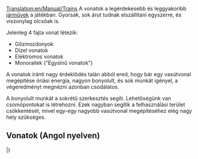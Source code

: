 [[Translation:en/Manual/Trains]]
{{hu/Manual/Tartalomjegyzék}}
A vonatok a legérdekesebb és leggyakoribb [[hu/Manual/Járművek|járművek]] a játékban. Gyorsak, sok árut tudnak elszállítani egyszerre, és viszonylag olcsóak is. 

Jelenleg 4 fajta vonat létezik: 
* Gőzmozdonyok
* Dízel vonatok 
* Elektromos vonatok 
* Monorailek ("Egysínű vonatok")

A vonatok iránti nagy érdeklődés talán abból ered, hogy bár egy vasútvonal megépítése óriási energia, nagyon bonyolult, és sok munkát igényel, a végeredményt megnézni azonban csodálatos. 

A bonyolult munkát a sokrétű szerkesztés segíti. Lehetőségünk van csomópontokat is létrehozni. Ezek nagyban segítik a felhasználási terület csökkentését, mivel egy-egy nagyobb vasútvonal megépítéséhez elég nagy hely szükséges. 

== Vonatok (Angol nyelven) ==
{{en/-}}
{{hu/Manual/JárműTáblázat/Fejléc}}
{{en/Manual/VehicleTable/Header|Gőz}}
{{en/Manual/VehicleTable/Row|
*[[File:en/Manual/Base Set/Trains/Kirbypaultank.png|Kirby Paul Tank Engine]] [[en/Manual/Base Set/Trains/Kirby Paul Tank]]
*[[File:en/Manual/Base Set/Trains/Chaneyjubilee.png|Chaney "Jubilee" Engine]] [[en/Manual/Base Set/Trains/Chaney 'Jubilee']]
*[[File:en/Manual/Base Set/Trains/Ginzua4.png|Ginzu "A4" Engine]] [[en/Manual/Base Set/Trains/Ginzu 'A4']]
*[[File:en/Manual/Base Set/Trains/Sh8p.png|SH "8P" Engine]] [[en/Manual/Base Set/Trains/SH '8P']]
|
*[[File:en/Manual/Base Set/Trains/Wills280.png|Wills 2-8-0 Engine]] [[en/Manual/Base Set/Trains/Wills 2-8-0]]
|
*[[File:en/Manual/Base Set/Trains/Wills280.png|Wills 2-8-0 Engine]] [[en/Manual/Base Set/Trains/Wills 2-8-0]]
|
*[[File:en/Manual/Base Set/Trains/Powernautchoochoo.png|Ploddyphut Choo-Choo Engine]] [[en/Manual/Base Set/Trains/Ploddyphut Choo-Choo|Cammogó Csi-hu-hu]]
*[[File:en/Manual/Base Set/Trains/Ploddyphutchoochoo.png|Powernaut Choo-Choo Engine]] [[en/Manual/Base Set/Trains/Powernaut Choo-Choo|SemmiErő Csi-hu-hu]]
*[[File:en/Manual/Base Set/Trains/Mightymoverchoochoo.png|Might Mover Choo-Choo Engine]] [[en/Manual/Base Set/Trains/Mightymover Choo-Choo|ErőGép Csi-hu-hu]]
}}
{{en/Manual/VehicleTable/Header|Dízel}}
{{en/Manual/VehicleTable/Row|
*[[File:en/Manual/Base Set/Trains/Manleymoreldmu.png|Manley-Morel DMU Engine]] [[en/Manual/Base Set/Trains/Manley-Morel DMU]]
*[[File:en/Manual/Base Set/Trains/Shhendry25.png|SH/Hendry "25" Engine]] [[en/Manual/Base Set/Trains/SH∕Hendry '25']]
*[[File:en/Manual/Base Set/Trains/Floss47.png|Floss "47" Engine]] [[en/Manual/Base Set/Trains/Floss '47']]
*[[File:en/Manual/Base Set/Trains/Uu37.png|UU "37" Engine]] [[en/Manual/Base Set/Trains/UU '37']]
*[[File:en/Manual/Base Set/Trains/Sh125.png|SH "125" Engine]] [[en/Manual/Base Set/Trains/SH '125']]
*[[File:en/Manual/Base Set/Trains/Dash.png|"Dash" Engine]] [[en/Manual/Base Set/Trains/Dash|"Dash"]]
|
*[[File:en/Manual/Base Set/Trains/Mjs250.png|MJS 250 Engine]] [[en/Manual/Base Set/Trains/MJS250]]
*[[File:en/Manual/Base Set/Trains/Kelling3100.png|Kelling 3100 Engine]] [[en/Manual/Base Set/Trains/Kelling 3100]]
*[[File:en/Manual/Base Set/Trains/Cs4000.png|CS4000 Engine]] [[en/Manual/Base Set/Trains/CS4000]]
*[[File:en/Manual/Base Set/Trains/Cs2400.png|CS2400 Engine]] [[en/Manual/Base Set/Trains/CS2400]]
*[[File:en/Manual/Base Set/Trains/Mjs1000.png|MJS 1000 Engine]] [[en/Manual/Base Set/Trains/MJS 1000]]
*[[File:en/Manual/Base Set/Trains/Centennial.png|Centennial Engine]] [[en/Manual/Base Set/Trains/Centennial]]
*[[File:en/Manual/Base Set/Trains/Turnerturbo.png|Turner Turbo]] [[en/Manual/Base Set/Trains/Turner Turbo]]
|
*[[File:en/Manual/Base Set/Trains/Mjs250.png|MJS 250 Engine]] [[en/Manual/Base Set/Trains/MJS250]]
*[[File:en/Manual/Base Set/Trains/Kelling3100.png|Kelling 3100 Engine]] [[en/Manual/Base Set/Trains/Kelling 3100]]
*[[File:en/Manual/Base Set/Trains/Cs4000.png|CS4000 Engine]] [[en/Manual/Base Set/Trains/CS4000]]
*[[File:en/Manual/Base Set/Trains/Cs2400.png|CS2400 Engine]] [[en/Manual/Base Set/Trains/CS2400]]
*[[File:en/Manual/Base Set/Trains/Mjs1000.png|MJS 1000 Engine]] [[en/Manual/Base Set/Trains/MJS 1000]]
*[[File:en/Manual/Base Set/Trains/Centennial.png|Centennial Engine]] [[en/Manual/Base Set/Trains/Centennial]]
*[[File:en/Manual/Base Set/Trains/Turnerturbo.png|Turner Turbo]] [[en/Manual/Base Set/Trains/Turner Turbo]]
|
*[[File:en/Manual/Base Set/Trains/Ploddyphutdiesel.png|Ploddyphut Diesel]] [[en/Manual/Base Set/Trains/Ploddyphut Diesel|Cammogó Dízel]]
*[[File:en/Manual/Base Set/Trains/Powernautdiesel.png|Powernaut Diesel]] [[en/Manual/Base Set/Trains/Powernaut Diesel|SemmiErő Dízel]]
}}
{{en/Manual/VehicleTable/Header|Elektromos}}
{{en/Manual/VehicleTable/Row|
*[[File:en/Manual/Base Set/Trains/Sh30.png|SH "30" Engine]] [[en/Manual/Base Set/Trains/SH '30']]
*[[File:en/Manual/Base Set/Trains/Sh40.png|SH "40" Engine]] [[en/Manual/Base Set/Trains/SH '40']]
*[[File:en/Manual/Base Set/Trains/Tim.png|"T.I.M" Engine]] [[en/Manual/Base Set/Trains/T.I.M.|"T.I.M."]]
*[[File:en/Manual/Base Set/Trains/Asiastar.png|"Asiastar" Engine]] [[en/Manual/Base Set/Trains/AsiaStar|"AsiaStar"]]
|
Nincs
|
Nincs
|
Nincs
}}
{{en/Manual/VehicleTable/Header|Egysínű}}
{{en/Manual/VehicleTable/Row|
*[[File:en/Manual/Base Set/Trains/X2001.png|X2001 Monorail Engine]] [[en/Manual/Base Set/Trains/X2001|'X2001']]
*[[File:en/Manual/Base Set/Trains/Millenniumz1.png|Milennium 'Z1' Monorail Engine]] [[en/Manual/Base Set/Trains/Millennium Z1|'Millennium Z1']]
|
*[[File:en/Manual/Base Set/Trains/X2001.png|X2001 Monorail Engine]] [[en/Manual/Base Set/Trains/X2001|'X2001']]
*[[File:en/Manual/Base Set/Trains/Millenniumz1.png|Milennium 'Z1' Monorail Engine]] [[en/Manual/Base Set/Trains/Millennium Z1|'Millennium Z1']]
|
*[[File:en/Manual/Base Set/Trains/X2001.png|X2001 Monorail Engine]] [[en/Manual/Base Set/Trains/X2001|'X2001']]
*[[File:en/Manual/Base Set/Trains/Millenniumz1.png|Milennium 'Z1' Monorail Engine]] [[en/Manual/Base Set/Trains/Millennium Z1|'Millennium Z1']]
|
*[[File:en/Manual/Base Set/Trains/Wizzowowz99.png|Wizzowow 'Z99' Monorail Engine]] [[en/Manual/Base Set/Trains/Wizzowow Z99|ZummDeGyors Z99]]
}}
{{en/Manual/VehicleTable/Header|MagLev}}
{{en/Manual/VehicleTable/Row|
*[[File:en/Manual/Base Set/Trains/Lev1leviathan.png|MagLev Engine 1: Leviathan]] [[en/Manual/Base Set/Trains/Lev1 'Leviathan']]
*[[File:en/Manual/Base Set/Trains/Lev2cyclops.png|MagLev Engine 2: Cyclops]] [[en/Manual/Base Set/Trains/Lev2 'Cyclops']]
*[[File:en/Manual/Base Set/Trains/Lev3pegasus.png|MagLev Engine 3: Pegasus]] [[en/Manual/Base Set/Trains/Lev3 'Pegasus']]
*[[File:en/Manual/Base Set/Trains/Lev4chimaerarhead.png|MagLev Engine 4: Chimaera (front)]] [[en/Manual/Base Set/Trains/Lev4 'Chimaera']]
|
*[[File:en/Manual/Base Set/Trains/Lev1leviathan.png|MagLev Engine 1: Leviathan]] [[en/Manual/Base Set/Trains/Lev1 'Leviathan']]
*[[File:en/Manual/Base Set/Trains/Lev2cyclops.png|MagLev Engine 2: Cyclops]] [[en/Manual/Base Set/Trains/Lev2 'Cyclops']]
*[[File:en/Manual/Base Set/Trains/Lev3pegasus.png|MagLev Engine 3: Pegasus]] [[en/Manual/Base Set/Trains/Lev3 'Pegasus']]
*[[File:en/Manual/Base Set/Trains/Lev4chimaerarhead.png|MagLev Engine 4: Chimaera (front)]] [[en/Manual/Base Set/Trains/Lev4 'Chimaera']]
|
*[[File:en/Manual/Base Set/Trains/Lev1leviathan.png|MagLev Engine 1: Leviathan]] [[en/Manual/Base Set/Trains/Lev1 'Leviathan']]
*[[File:en/Manual/Base Set/Trains/Lev2cyclops.png|MagLev Engine 2: Cyclops]] [[en/Manual/Base Set/Trains/Lev2 'Cyclops']]
*[[File:en/Manual/Base Set/Trains/Lev3pegasus.png|MagLev Engine 3: Pegasus]] [[en/Manual/Base Set/Trains/Lev3 'Pegasus']]
*[[File:en/Manual/Base Set/Trains/Lev4chimaerarhead.png|MagLev Engine 4: Chimaera (front)]] [[en/Manual/Base Set/Trains/Lev4 'Chimaera']]
|
*[[File:en/Manual/Base Set/Trains/Wizzowowrocketeer.png|Toyland Wizzowow Rocketeer]] [[en/Manual/Base Set/Trains/Wizzowow Rocketeer|ZummDeGyors Rakéta]]
}}
{{en/Manual/VehicleTable/Header|Kocsik}}
{{en/Manual/VehicleTable/Row|
*[[File:en/Manual/Base Set/Trains/Passengercarriage.png|Standard Passenger Carriage]] [[en/Manual/Base Set/Trains/Passenger Carriage|Személyvagon]]
*[[File:en/Manual/Base Set/Trains/Mailvan.png|Standard Mail Van]] [[en/Manual/Base Set/Trains/Mail Van|Levélszállító vagon]]
*[[File:en/Manual/Base Set/Trains/Coaltruck.png|Standard Coal Truck]] [[en/Manual/Base Set/Trains/Coal Car|Szénszállító vagon]]
*[[File:en/Manual/Base Set/Trains/Oiltanker car.png|Standard Oil Tanker]] [[en/Manual/Base Set/Trains/Oil Tanker|Olajszállító vagon]]
*[[File:en/Manual/Base Set/Trains/Livestockvan.png|Standard Livestock Van]] [[en/Manual/Base Set/Trains/Livestock Van|Állatszállító vagon]]
*[[File:en/Manual/Base Set/Trains/Goodsvan.png|Standard Goods Van]] [[en/Manual/Base Set/Trains/Goods Van|Áruszállító vagon]]
*[[File:en/Manual/Base Set/Trains/Grainhopper.png|Standard Grain Hopper]] [[en/Manual/Base Set/Trains/Grain Hopper|Gabonaszállító vagon]]
*[[File:en/Manual/Base Set/Trains/Woodtruck.png|Standard Wood Truck]] [[en/Manual/Base Set/Trains/Wood Truck|Faszállító vagon]]
*[[File:en/Manual/Base Set/Trains/Ironorehopper.png|Standard Iron Ore Hopper]] [[en/Manual/Base Set/Trains/Iron Ore Hopper|Vasércszállító vagon]]
*[[File:en/Manual/Base Set/Trains/Steeltruck.png|Standard Steel Truck]] [[en/Manual/Base Set/Trains/Steel Truck|Acélszállító vagon]]
*[[File:en/Manual/Base Set/Trains/Armouredvan.png|Standard Armoured Van]] [[en/Manual/Base Set/Trains/Armoured Van|Páncélozott vagon]]
|
*[[File:en/Manual/Base Set/Trains/Passengercarriagex.png|Tropical and Sub-arctic Passenger Carriage]] [[en/Manual/Base Set/Trains/Passenger Carriage|Személyvagon]]
*[[File:en/Manual/Base Set/Trains/Mailvan.png|Standard Mail Van]] [[en/Manual/Base Set/Trains/Mail Van|Levélszállító vagon]]
*[[File:en/Manual/Base Set/Trains/Coaltruck.png|Standard Coal Truck]] [[en/Manual/Base Set/Trains/Coal Car|Szénszállító vagon]]
*[[File:en/Manual/Base Set/Trains/Oiltanker car.png|Standard Oil Tanker]] [[en/Manual/Base Set/Trains/Oil Tanker|Olajszállító vagon]]
*[[File:en/Manual/Base Set/Trains/Livestockvan.png|Standard Livestock Van]] [[en/Manual/Base Set/Trains/Livestock Van|Állatszállító vagon]]
*[[File:en/Manual/Base Set/Trains/Goodsvan.png|Standard Goods Van]] [[en/Manual/Base Set/Trains/Goods Van|Áruszállító vagon]]
*[[File:en/Manual/Base Set/Trains/Grainhopper.png|Standard Grain Hopper]] [[en/Manual/Base Set/Trains/Grain Hopper|Gabonaszállító vagon]]
*[[File:en/Manual/Base Set/Trains/Woodtruck.png|Standard Wood Truck]] [[en/Manual/Base Set/Trains/Wood Truck|Faszállító vagon]]
*[[File:en/Manual/Base Set/Trains/Armouredvan.png|Standard Armoured Van]] [[en/Manual/Base Set/Trains/Armoured Van|Páncélozott vagon]]
*[[File:en/Manual/Base Set/Trains/Foodvan.png|Tropical and Sub-arctic Food Van]] [[en/Manual/Base Set/Trains/Food Van|Ételszállító vagon]]
*[[File:en/Manual/Base Set/Trains/Papertruck.png|Tropical and Sub-arctic Paper Truck]] [[en/Manual/Base Set/Trains/Paper Truck|Papírszállító vagon]]
|
*[[File:en/Manual/Base Set/Trains/Passengercarriagex.png|Tropical and Sub-arctic Passenger Carriage]] [[en/Manual/Base Set/Trains/Passenger Carriage|Személyvagon]]
*[[File:en/Manual/Base Set/Trains/Mailvan.png|Standard Mail Van]] [[en/Manual/Base Set/Trains/Mail Van|Levélszállító vagon]]
*[[File:en/Manual/Base Set/Trains/Oiltanker car.png|Standard Oil Tanker]] [[en/Manual/Base Set/Trains/Oil Tanker|Olajszállító vagon]]
*[[File:en/Manual/Base Set/Trains/Goodsvan.png|Standard Goods Van]] [[en/Manual/Base Set/Trains/Goods Van|Áruszállító vagon]]
*[[File:en/Manual/Base Set/Trains/Grainhopper.png|Standard Grain Hopper]] [[en/Manual/Base Set/Trains/Grain Hopper|Gabonaszállító vagon]]
*[[File:en/Manual/Base Set/Trains/Woodtruck.png|Standard Wood Truck]] [[en/Manual/Base Set/Trains/Wood Truck|Faszállító vagon]]
*[[File:en/Manual/Base Set/Trains/Armouredvan.png|Standard Armoured Van]] [[en/Manual/Base Set/Trains/Armoured Van|Páncélozott vagon]]
*[[File:en/Manual/Base Set/Trains/Foodvan.png|Tropical and Sub-arctic Food Van]] [[en/Manual/Base Set/Trains/Food Van|Ételszállító vagon]]
*[[File:en/Manual/Base Set/Trains/Copperorehopper.png|Tropical Copper Ore Hopper]] [[en/Manual/Base Set/Trains/Copper Ore Hopper|Rézércszállító vagon]]
*[[File:en/Manual/Base Set/Trains/Watertanker.png|Tropical Water Tanker]] [[en/Manual/Base Set/Trains/Water Tanker|Vízszállító vagon]]
*[[File:en/Manual/Base Set/Trains/Fruittruck.png|Tropical Fruit Truck]] [[en/Manual/Base Set/Trains/Fruit Truck|Gyümölcsszállító vagon]]
*[[File:en/Manual/Base Set/Trains/Rubbertruck.png|Tropcial Rubber Truck]] [[en/Manual/Base Set/Trains/Rubber Truck|Gumiszállító vagon]]
|
*[[File:en/Manual/Base Set/Trains/Passengercarriagetoyland.png|Standard Passenger Carriage]] [[en/Manual/Base Set/Trains/Passenger Carriage|Személyvagon]]
*[[File:en/Manual/Base Set/Trains/Mailvanx.png|Standard Mail Van]] [[en/Manual/Base Set/Trains/Mail Van|Levélszállító vagon]]
*[[File:en/Manual/Base Set/Trains/Sugartruck.png|Toyland Sugar Truck]] [[en/Manual/Base Set/Trains/Sugar Truck|Cukorszállító vagon]]
*[[File:en/Manual/Base Set/Trains/Candyflosshopper.png|Toyland Candyfloss Hopper]] [[en/Manual/Base Set/Trains/Candyfloss Hopper|Vattacukorszállító vagon]]
*[[File:en/Manual/Base Set/Trains/Toffeehopper.png|Toyland Toffee Hopper]] [[en/Manual/Base Set/Trains/Toffee Hopper|Tejkaramellaszállító vagon]]
*[[File:en/Manual/Base Set/Trains/Bubblevan.png|Toyland Bubble Van]] [[en/Manual/Base Set/Trains/Bubble Van|Buborékszállító vagon]]
*[[File:en/Manual/Base Set/Trains/Colatanker.png|Toyland Cola Tanker]] [[en/Manual/Base Set/Trains/Cola Tanker|Kólaszállító vagon]]
*[[File:en/Manual/Base Set/Trains/Sweetvan.png|Toyland Sweet Van]] [[en/Manual/Base Set/Trains/Sweet Van|Cukorkaszállító vagon]]
*[[File:en/Manual/Base Set/Trains/Toyvan.png|Toyland Toy Van]] [[en/Manual/Base Set/Trains/Toy Van|Játékszállító vagon]]
*[[File:en/Manual/Base Set/Trains/Batterytruck.png|Toyland Battery Truck]] [[en/Manual/Base Set/Trains/Battery Truck|Elemszállító vagon]]
*[[File:en/Manual/Base Set/Trains/Fuzzydrinktruck.png|Toyland Fuzzy Drink Truck]] [[en/Manual/Base Set/Trains/Fizzy Drink Truck|Szénsavasital-szállító vagon]]
*[[File:en/Manual/Base Set/Trains/Plastictruck.png|Toyland Plastic Truck]] [[en/Manual/Base Set/Trains/Plastic Truck|Műanyagszállító vagon]]
}}
|}